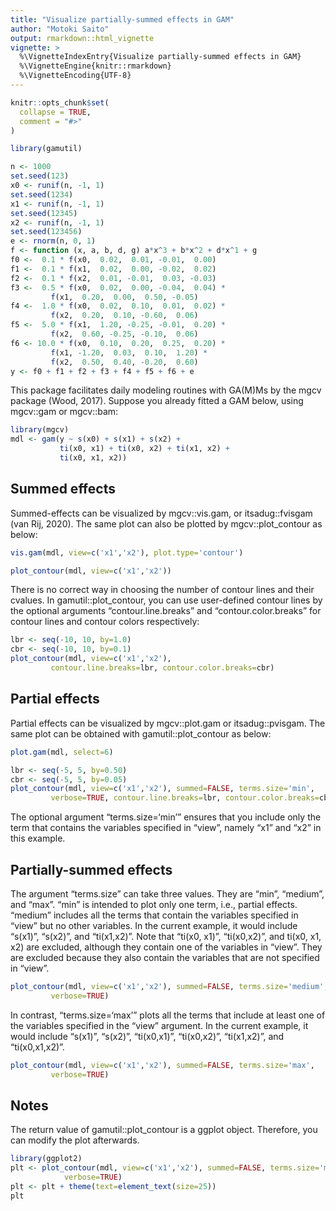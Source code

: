 ```yaml
---
title: "Visualize partially-summed effects in GAM"
author: "Motoki Saito"
output: rmarkdown::html_vignette
vignette: >
  %\VignetteIndexEntry{Visualize partially-summed effects in GAM}
  %\VignetteEngine{knitr::rmarkdown}
  %\VignetteEncoding{UTF-8}
---
```


```r
knitr::opts_chunk$set(
  collapse = TRUE,
  comment = "#>"
)
```

```r
library(gamutil)
```

```r
n <- 1000
set.seed(123)
x0 <- runif(n, -1, 1)
set.seed(1234)
x1 <- runif(n, -1, 1)
set.seed(12345)
x2 <- runif(n, -1, 1)
set.seed(123456)
e <- rnorm(n, 0, 1)
f <- function (x, a, b, d, g) a*x^3 + b*x^2 + d*x^1 + g
f0 <-  0.1 * f(x0,  0.02,  0.01, -0.01,  0.00)
f1 <-  0.1 * f(x1,  0.02,  0.00, -0.02,  0.02)
f2 <-  0.1 * f(x2,  0.01, -0.01,  0.03, -0.03)
f3 <-  0.5 * f(x0,  0.02,  0.00, -0.04,  0.04) *
	     f(x1,  0.20,  0.00,  0.50, -0.05)
f4 <-  1.0 * f(x0,  0.02,  0.10,  0.01,  0.02) *
	     f(x2,  0.20,  0.10, -0.60,  0.06)
f5 <-  5.0 * f(x1,  1.20, -0.25, -0.01,  0.20) *
	     f(x2,  0.60, -0.25, -0.10,  0.06)
f6 <- 10.0 * f(x0,  0.10,  0.20,  0.25,  0.20) *
	     f(x1, -1.20,  0.03,  0.10,  1.20) *
	     f(x2,  0.50,  0.40, -0.20,  0.60)
y <- f0 + f1 + f2 + f3 + f4 + f5 + f6 + e
```

This package facilitates daily modeling routines with GA(M)Ms by the mgcv
package (Wood, 2017). Suppose you already fitted a GAM below, using mgcv::gam
or mgcv::bam:

```r
library(mgcv)
mdl <- gam(y ~ s(x0) + s(x1) + s(x2) +
	       ti(x0, x1) + ti(x0, x2) + ti(x1, x2) +
	       ti(x0, x1, x2))
```

## Summed effects
Summed-effects can be visualized by mgcv::vis.gam, or itsadug::fvisgam (van
Rij, 2020). The same plot can also be plotted by mgcv::plot_contour as below:

```r
vis.gam(mdl, view=c('x1','x2'), plot.type='contour')
```

```r
plot_contour(mdl, view=c('x1','x2'))
```

There is no correct way in choosing the number of contour lines and their
cvalues. In gamutil::plot_contour, you can use user-defined contour lines by
the optional arguments "contour.line.breaks" and "contour.color.breaks" for
contour lines and contour colors respectively:

```r
lbr <- seq(-10, 10, by=1.0)
cbr <- seq(-10, 10, by=0.1)
plot_contour(mdl, view=c('x1','x2'),
	     contour.line.breaks=lbr, contour.color.breaks=cbr)
```


## Partial effects
Partial effects can be visualized by mgcv::plot.gam or itsadug::pvisgam. The
same plot can be obtained with gamutil::plot_contour as below:

```r
plot.gam(mdl, select=6)
```

```r
lbr <- seq(-5, 5, by=0.50)
cbr <- seq(-5, 5, by=0.05)
plot_contour(mdl, view=c('x1','x2'), summed=FALSE, terms.size='min',
	     verbose=TRUE, contour.line.breaks=lbr, contour.color.breaks=cbr)
```

The optional argument "terms.size='min'" ensures that you include only the term
that contains the variables specified in "view", namely "x1" and "x2" in this
example.


## Partially-summed effects

The argument "terms.size" can take three values. They are "min", "medium", and
"max". "min" is intended to plot only one term, i.e., partial effects. "medium"
includes all the terms that contain the variables specified in "view" but no
other variables. In the current example, it would include "s(x1)", "s(x2)", and
"ti(x1,x2)". Note that "ti(x0, x1)", "ti(x0,x2)", and ti(x0, x1, x2) are
excluded, although they contain one of the variables in "view". They are
excluded because they also contain the variables that are not specified in
"view".

```r
plot_contour(mdl, view=c('x1','x2'), summed=FALSE, terms.size='medium',
	     verbose=TRUE)
```

In contrast, "terms.size='max'" plots all the terms that include at least one
of the variables specified in the "view" argument. In the current example, it
would include "s(x1)", "s(x2)", "ti(x0,x1)", "ti(x0,x2)", "ti(x1,x2)", and
"ti(x0,x1,x2)".

```r
plot_contour(mdl, view=c('x1','x2'), summed=FALSE, terms.size='max',
	     verbose=TRUE)
```


## Notes

The return value of gamutil::plot_contour is a ggplot object. Therefore, you
can modify the plot afterwards.

```r
library(ggplot2)
plt <- plot_contour(mdl, view=c('x1','x2'), summed=FALSE, terms.size='medium',
		    verbose=TRUE)
plt <- plt + theme(text=element_text(size=25))
plt
```
